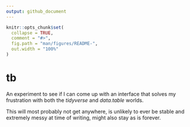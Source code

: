```yaml
---
output: github_document
---
```


<!-- README.md is generated from README.Rmd. Please edit that file -->

```r
knitr::opts_chunk$set(
  collapse = TRUE,
  comment = "#>",
  fig.path = "man/figures/README-",
  out.width = "100%"
)
```

# tb

An experiment to see if I can come up with an interface that
solves my frustration with both the *tidyverse* and *data.table* worlds.

This will most probably not get anywhere, is unlikely to ever be stable and 
extremely messy at time of writing, might also stay as is forever.

<!-- ## Principles -->

<!-- * no assignment by reference (unless we add a `by_ref = FALSE` arg later) -->
<!-- * standard data.frame syntax should work as much as possible (unlike *data.table* and -->
<!-- more like *tibble*, decision towards) -->
<!-- * arguments are dotted because we use `...` for our `mutate()` and `summarize()` -->
<!-- functionalities. -->
<!-- * `.i` is called only for subsetting, we might feed it a data.frame to do a semi join, -->
<!-- as *data.table* did initially, but no right joins as it does now. -->
<!-- * `.j` called only for selection in the SQL sense, which means selecting and transmuting in -->
<!-- the *dplyr* sense. *data.table* uses `.j` for transforming/mutating. -->
<!-- * `:=` is an extension of `=` and behaves just the same in the general case, so `tb[mutated_col = foo]` is the same as `tb[mutated_col := foo]` (i.e. not fed to `.i` ultimately) -->
<!-- * Using `.by` means aggregation by group (we consistently get one row by unique set of `.by` column values), while "mutating by" is done by using two sided formulas : `tb[mutated_col = expr ~ by_col]`, because we never do this on many columns, AND we often want to do regular `mutate()` calls next to `mutate()` "by" calls. -->
<!-- * No RIGHT join by feeding df to first arg, but we'll find a way to do LEFT joins (grow the table) -->
<!-- * will support `spread()` through *glue* like syntax like ``mtcars_tb[ `mean_mpg_{cyl}` = mean(mpg), .by = "vs"]`` -->
<!-- * `.()` will work as in `bquote()`, not as in *data.table*, providing a partial alternative to the *rlang* stuff, we might use `..(foo)` as a similar alternative to rlang's `{{foo}}` -->
<!-- * *dotdot* semantics are supported so we can do `iris_tb[Species = toupper(..)]` -->
<!-- * used columns are removed by parentheses on lhs such as in `iris_tb[(Sepal.Area) := Sepal.Width * Sepal.Length]`. Note : data.table uses this for evaluating the name or a string inside the -->
<!-- brackets to  -->
<!-- , removing `Sepal.Width` and `Sepal.Length` (by using `all.vars()` on expression) -->
<!-- * We can use `.x` anywhere to refer to source table and `.` to refer to `.SD` (and as said above, `..` for lhs of equalities) -->
<!-- * we use `?` to `select_if()` or `mutate_if()` such as in `iris_tb[,?is.numeric]`  -->
<!--   and `iris_tb[?is.numeric := log(..)]` -->
<!-- * ideally should support all main transformations from *dplyr*, *tidyr* and *data.table* -->
<!-- * performance is an afterthought. -->
<!-- * A `%tb>%` pipe will be offered so we can write `iris %tb>% .[Species := toupper(..)]` and use tb syntax -->
<!-- for a single operation without "commiting" to the class. -->

<!-- ## setup -->

<!-- ```{r} -->
<!-- library(tb) -->
<!-- sw <- as_tb(dplyr::starwars) -->
<!-- ``` -->

<!-- ## `slice()` -->



<!-- ```{r} -->
<!-- # subsetting with numeric index -->
<!-- sw[1:2,] -->
<!-- # subsetting with logical index, recycled -->
<!-- sw[c(T,F)] -->
<!-- # slicing along groups -->
<!-- sw[1:2 ~ gender] -->
<!-- sw[1:2 ~ gender + eye_color] -->
<!-- ``` -->

<!-- ## `filter()` -->

<!-- ```{r} -->
<!-- sw[height > 220] -->
<!-- ``` -->

<!-- ## `select()` -->

<!-- ```{r} -->
<!-- sw[,1:3] -->
<!-- sw[, hair_color:eye_color] -->
<!-- sw[, c(T,F)] -->
<!-- sw[, c("hair_color", "skin_color", "eye_color")] -->
<!-- ``` -->


<!-- ## `select_if()` -->

<!-- ```{r} -->
<!-- sw[, ?is.numeric] -->
<!-- ``` -->

<!-- ## `arrange()` -->

<!-- ```{r} -->
<!-- sw[order(height)][1:3,1:4] -->
<!-- ``` -->

<!-- ## `count()` -->

<!-- ```{r} -->
<!-- # doesn't seem to work right -->
<!-- sw[n = nrow(.), .by  = "eye_color"] -->
<!-- ``` -->


<!-- ## `mutate()` -->

<!-- ```{r} -->
<!-- sw[1:4, 1:3, height = height/100] -->
<!-- sw[1:4, 1:3, height_cm = height/100] -->
<!-- sw[1:4, 1:6, height = mean(height) ~ eye_color] -->
<!-- x <- "height_cm" # or x <- quote(height_cm) -->
<!-- sw[1:4, 1:3, {x} := height/100] -->
<!-- sw[1:4, 1:3, `{x}` = height/100] -->
<!-- ``` -->

<!-- ## `mutate_if()` -->

<!-- ```{r, eval = FALSE} -->
<!-- # not supported yet, 2 options, 1st expr below or 2 latter -->
<!-- sw[1:4, 1:3, ?is.numeric := log(..)] -->
<!-- sw[1:4, 1:3, ?is.numeric := log] -->
<!-- sw[1:4, 1:3, ?is.numeric := ~log(.)] -->
<!-- ``` -->

<!-- ## `transmute()` -->

<!-- ```{r} -->
<!-- sw[1:4, height_cm = height/100, .rm = TRUE] -->
<!-- sw[1:4, height = height/100, .rm = TRUE] -->
<!-- ``` -->

<!-- Not completely sure about this one, alternatives would be : -->
<!-- * 1) A special value for `.j` : `sw[1:4, NULL, height_cm = height/100]` -->
<!-- * 2) Use `.j` as in *data.table* and consider that it is still "subsetting"  -->
<!--   (as `transmute()` is really `SELECT` in SQL): `sw[1:4, slct(height_cm = height/100)]` -->
<!-- * 3) Use `[[` as a `with()` to compute unnamed arguments, so we'd do `sw[[,tb(height_cm = height/100)]]` -->
<!-- * 4) Just use `with()` and we don't need `transmute()` : `with(sw, tb(height_cm = height/100)) -->

<!-- An argument to keep the `.rm` is that it could be `NA` by default so when we use -->
<!-- `.by` it acts as if it is `TRUE`, and when mutating acts as if it is `FALSE`. -->

<!-- setting to `FALSE` when summarizing would `nest()` (or rather `chop()`) all remaining columns. -->

<!-- ## `morph()` -->

<!-- `morph()` was a variant of `mutate()` / `transmute()` considered for *dplyr* -->
<!-- but not implemented so far, which would remove its inputs. -->

<!-- ```{r} -->
<!-- sw[1:4, 1:6, (bmi) := mass / ((height/100)^2)] -->
<!-- ``` -->

<!-- ## `summarize()` -->

<!-- ```{r} -->
<!-- sw[mean_height = mean(height, na.rm = TRUE), .by = "gender"] -->
<!-- ``` -->

<!-- ## `nest()` -->

<!-- Nesting is a special case of summarizing, but keeping extra columns -->

<!-- ```{r, eval = FALSE} -->
<!-- # not supported yet! -->
<!-- # chopping each column -->
<!-- sw[by=Species, .rm = FALSE] -->
<!-- # nesting relevant columns -->
<!-- sw[Petal = data.frame(Petal.Width, Petal.Length), .by="Species"] -->
<!-- ``` -->

<!-- ## `pack()` -->

<!-- Nesting is a special case of summarizing, but keeping extra columns -->

<!-- ```{r, eval = FALSE} -->
<!-- # not supported yet! -->
<!-- sw[Petal = data.frame(Petal.Width, Petal.Length)] -->
<!-- ``` -->

<!-- ## `rename()` -->

<!-- ```{r} -->
<!-- sw[1:4, 1:6, (HEIGHT) := height] -->
<!-- ``` -->

<!-- Not sure if there is room to implement `rename_if()` / `rename_at()`, -->
<!-- they're also not frequent calls so it might be good to be more explicit and use the *dplyr* functions. -->

<!-- ## `spread()` / `pivot_longer` -->

<!-- ```{r, eval = FALSE} -->
<!-- # not supported yet -->
<!-- sw[`mean_height_{eye_color}` = mean(height), .by = "gender"] -->
<!-- ``` -->

<!-- ## `gather()` -->

<!-- A call to a function, e.g. `keyval()` will gather the columns in nested data frames. -->

<!-- To end up with a longer table we need then to use the argument `unchop` or `unnest`, which we might rename. -->

<!-- we have several options here too, not necessarily exclusive : -->

<!-- ```{r} -->
<!-- # color is a nested data frame, that we unnest in the same call -->
<!-- # sw[(color) := keyval(hair_color, skin_color, eye_color), .unnest = "color"] -->

<!-- # key and value are packed columns, using zealot semantics, that we unchop in the same call -->
<!-- # sw[c("key", "value") := keyval(hair_color, skin_color, eye_color), .unnest = TRUE] -->
<!-- ``` -->

<!-- ## `bind_rows()`, `` -->

<!-- It's not really an operation "inside of a table" so not sure if it needs to be -->
<!-- supported or how we'd do it. -->

<!-- ## `bind_cols()` -->

<!-- It's equivalent to splicing another table. -->

<!-- Either we make splicing systematic for unnamed args and we can do : -->

<!-- ```{r, eval = FALSE} -->
<!-- tb1[,,tb2] -->
<!-- ``` -->

<!-- Or we splice using unary `+` and do -->

<!-- ```{r, eval = FALSE} -->
<!-- tb1[,, +tb2] -->
<!-- ``` -->

<!-- Another way using or "zeallot like" semantics would be : -->

<!-- ```{r, eval = FALSE} -->
<!-- tb1[names(tb2) := tb2] -->
<!-- ``` -->

<!-- which doesn't require additional functionality but is somewhat redundant. -->

<!-- ## `extract()` -->

<!-- I think we can use `unglue_data()` to replace it completely if we splice : -->

<!-- ```{r, eval = FALSE} -->
<!-- tb[,, +unglue_data(.,col, "{new_col1} foo {new_col2}")] -->
<!-- ``` -->

<!-- ## `left_joins()` -->

<!-- I think only `left_join()` makes sense inside the df. -->

<!-- We could just do (without using the unary `+` to splice): -->

<!-- ```{r, eval = FALSE} -->
<!-- tb1[,, tb2[,cols_tb2]] -->
<!-- ``` -->

<!-- in case of different `.by` cols, renaming is not more verbose than `.by` specifications : -->

<!-- ```{r, eval = FALSE} -->
<!-- tb1[,, tb2[(new) := old]] -->
<!-- ``` -->

<!-- It's annoying though to have to specify the `.by` column if we just want to grab -->
<!-- a couple columns from `tb2`. -->

<!-- So we could define some special helper to work only inside `tb`s. -->

<!-- ```{r, eval = FALSE} -->
<!-- # take 2 columns, no need to mention by cols -->
<!-- tb1[,, lj(tb2, col_a, col_b)] -->
<!-- ``` -->

<!-- Or something like this, where `by_col` is searched in both `tb1` and `tb2` :  -->

<!-- ```{r, eval = FALSE} -->
<!-- tb1[, tb2[,c("col_a","col_b")] ~ by_col] -->
<!-- tb1[, tb2[,c("col_a","col_b")] ~ c(by_col1 = "by_col2")] -->
<!-- ``` -->

<!-- Or maybe a double formula ? -->

<!-- ```{r, eval = FALSE} -->
<!-- # natural left join  -->
<!-- tb1[, ~tb2] -->
<!-- # natural join with column selection -->
<!-- tb1[, tb2 ~ c("col_a","col_b")] -->
<!-- # equivalent to -->
<!-- tb1[, ~tb2[,c("by_col","col_a","col_b")]] -->
<!-- # take all columns, but mention 'by' cols -->
<!-- tb1[, tb2 ~~ by_col] -->
<!-- # mention all -->
<!-- tb1[, tb2 ~ c("col_a","col_b") ~ by_col] -->
<!-- # the most complex case -->
<!-- tb1[, tb2 ~ c("col_a","col_b") ~ c(by_col1 = "by_col2")] -->
<!-- # and we can imagine (but we'll need to have fun parsing bc of precedence) -->
<!-- tb1[, tb2 ~ ?is.numeric ~ c(by_col1 = "by_col2")] -->
<!-- ``` -->

<!-- It might not be that bad because as we have a formula and not a data fame -->
<!-- we can splice automatically all unnamed arguments that are not formulas -->
<!-- (and don't start with `?`). -->

<!-- It's also the more compact we'll get. -->

<!-- ## `complete()`, `expand()`, `fill()` -->

<!-- There could be a `.complete` argument that would be triggered on output but not -->
<!-- much value compared to separate call ? -->

<!-- same for `expand()`, `fill()` -->

<!-- ## `separate()`, `separate_rows()`, `unite()` -->

<!-- `separate()` could be done by using a specific function and the output would -->
<!-- be spliced, but most cases are taken care of by `unglue_data()` very conveniently : -->

<!-- ```{r, eval = FALSE} -->
<!-- tb[, +unglue_data(old, "{this} and {that}")] -->
<!-- ``` -->


<!-- I think `separate_rows()` too, using `unglue_vec(x, "{x}, {x}, {x}", multiple = c)` and unchopping the column in the end. -->

<!-- `unite()` is just `tb[(new) := paste(col1,col2,sep="_")]`  -->

<!-- and we could define `fuse()` as a `paste()` with the ability to remove NAs and  -->
<!-- `_` as a default separator, and `fuse0()` (just for NAs) -->


<!-- ### rolling joins -->

<!-- It's cool to be able to do complicated things in so few keystrokes with -->
<!-- *data.table*, but maybe not so valuable, we could get creative with join notation -->
<!-- but it's not that important, and data.table is already there if needed. -->

<!-- ### mapping -->




<!-- `dplyr::rowwise()` is ugly and imposes to  every mutate call to be rowwise. -->

<!-- `map()` or `lapply()` look bad in mutate calls, though we can get used to them, -->
<!-- and we need `pmap()` or `Map()` when vectorizing on several arguments, and we lose -->
<!-- autocomplete, We can do better. -->

<!-- `Vectorize()` is ugly as well, but is the start to a solution.  -->

<!-- What about marking the argument, so that the function knows we should vectorize -->
<!-- along this one ? The following would nest by row (different alternatives): -->

<!-- ```{r} -->
<!-- # easiest -->
<!-- sw[colors := data.frame(?hair_color, ?skin_color, ?eye_color)]  -->
<!-- # to mark difference with other uses of `?` -->
<!-- sw[colors := data.frame(?+hair_color, ?+skin_color, ?+eye_color)] -->
<!-- # v like vectorize ? -->
<!-- sw[colors := data.frame(v?hair_color, v?skin_color, v?eye_color)] -->
<!-- # or with `:` ? -->
<!-- sw[colors := data.frame(v:hair_color, v:skin_color, v:eye_color)] -->
<!-- sw[colors := data.frame(v:+hair_color, v:+skin_color, v:+eye_color)] -->
<!-- # both following are not too bad! just issue of confusion with splicing and join notation -->
<!-- sw[colors := data.frame(++hair_color, ++skin_color, ++eye_color)] -->
<!-- sw[colors := data.frame(~~hair_color, ~~skin_color, ~~eye_color)]  -->
<!-- sw[colors := data.frame(v~~hair_color, v~~skin_color, v~~eye_color)]  -->
<!-- # this adds brackets, but really does look like something different -->
<!-- sw[colors := data.frame((+hair_color), (+skin_color), (+eye_color))] -->
<!-- # this is more readable but brakets remind of glue -->
<!-- sw[colors := data.frame({+hair_color}, {+skin_color}, {+eye_color})] -->
<!-- # this is readable but probably will be confusing -->
<!-- sw[colors := data.frame(V[hair_color], V[skin_color], V[eye_color])] -->
<!-- ``` -->

<!-- Note that we could define a tag to do `tag$data.frame(?hair_color, ?skin_color, ?eye_color)`, which could be a first step, and nice to use elsewhere. -->

<!-- In `[` we could do without it by looking for `?` everywhere and adapting the parent call -->
<!-- to use `Vectorize()`, but it'll be slow. -->

<!-- A `v:+foo` or `v~~foo` system can be generalized into a broader system of prefixes, -->
<!-- used for joins,for select_if etc... -->

<!-- Opinion now : `~~foo` and `(+foo)` are best. -->
